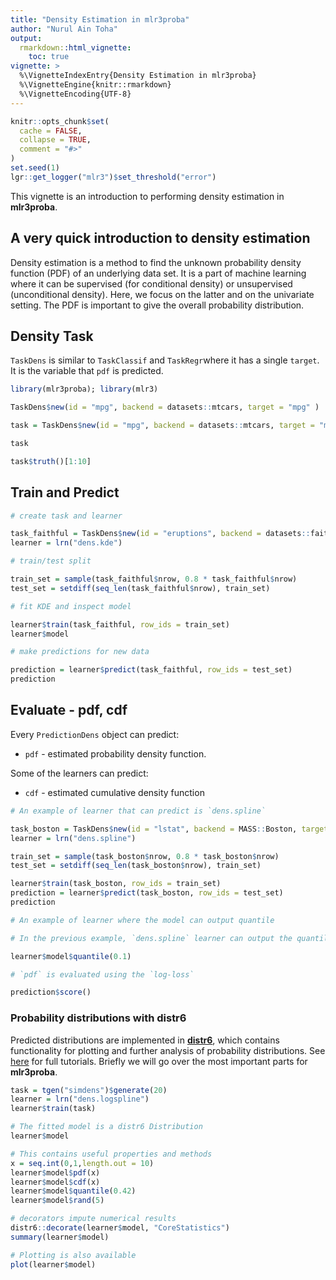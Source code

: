 ```yaml
---
title: "Density Estimation in mlr3proba"
author: "Nurul Ain Toha"
output:
  rmarkdown::html_vignette:
    toc: true
vignette: >
  %\VignetteIndexEntry{Density Estimation in mlr3proba}
  %\VignetteEngine{knitr::rmarkdown}
  %\VignetteEncoding{UTF-8}
---
```


```r
knitr::opts_chunk$set(
  cache = FALSE,
  collapse = TRUE,
  comment = "#>"
)
set.seed(1)
lgr::get_logger("mlr3")$set_threshold("error")
```

This vignette is an introduction to performing density estimation in **mlr3proba**.

## A very quick introduction to density estimation

Density estimation is a method to find the unknown probability density function (PDF) of an underlying data set. It is a part of machine learning where it can be supervised (for conditional density) or unsupervised (unconditional density). Here, we focus on the latter and on the univariate setting. The PDF is important to give the overall probability distribution. 

## Density Task

`TaskDens` is similar to `TaskClassif` and `TaskRegr`where it has a single `target`. It is the variable that `pdf` is predicted. 

```r
library(mlr3proba); library(mlr3)

TaskDens$new(id = "mpg", backend = datasets::mtcars, target = "mpg" )

task = TaskDens$new(id = "mpg", backend = datasets::mtcars, target = "mpg" )

task

task$truth()[1:10]

```

## Train and Predict

```r

# create task and learner

task_faithful = TaskDens$new(id = "eruptions", backend = datasets::faithful, target = "eruptions")
learner = lrn("dens.kde")

# train/test split 

train_set = sample(task_faithful$nrow, 0.8 * task_faithful$nrow)
test_set = setdiff(seq_len(task_faithful$nrow), train_set)

# fit KDE and inspect model

learner$train(task_faithful, row_ids = train_set)
learner$model

# make predictions for new data

prediction = learner$predict(task_faithful, row_ids = test_set)
prediction
```

## Evaluate - pdf, cdf

Every `PredictionDens` object can predict:

* `pdf` - estimated probability density function.

Some of the learners can predict: 

* `cdf` - estimated cumulative density function


```r

# An example of learner that can predict is `dens.spline`

task_boston = TaskDens$new(id = "lstat", backend = MASS::Boston, target = "lstat")
learner = lrn("dens.spline")

train_set = sample(task_boston$nrow, 0.8 * task_boston$nrow)
test_set = setdiff(seq_len(task_boston$nrow), train_set)

learner$train(task_boston, row_ids = train_set)
prediction = learner$predict(task_boston, row_ids = test_set)
prediction

# An example of learner where the model can output quantile 

# In the previous example, `dens.spline` learner can output the quantile 

learner$model$quantile(0.1)

# `pdf` is evaluated using the `log-loss`

prediction$score()

```

### Probability distributions with distr6

Predicted distributions are implemented in **[distr6](https://CRAN.R-project.org/package=distr6)**, which
contains functionality for plotting and further analysis of probability distributions. See [here](https://alan-turing-institute.github.io/distr6/) for full tutorials. Briefly we will go over the most important parts for **mlr3proba**.

```r
task = tgen("simdens")$generate(20)
learner = lrn("dens.logspline")
learner$train(task)

# The fitted model is a distr6 Distribution
learner$model

# This contains useful properties and methods
x = seq.int(0,1,length.out = 10)
learner$model$pdf(x)
learner$model$cdf(x)
learner$model$quantile(0.42)
learner$model$rand(5)

# decorators impute numerical results
distr6::decorate(learner$model, "CoreStatistics")
summary(learner$model)

# Plotting is also available
plot(learner$model)
```



